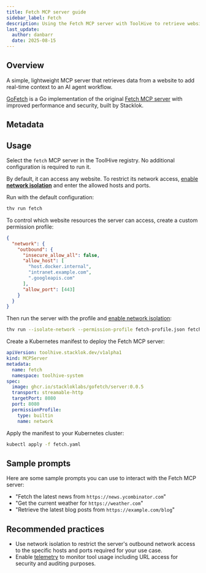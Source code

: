 ```yaml
---
title: Fetch MCP server guide
sidebar_label: Fetch
description: Using the Fetch MCP server with ToolHive to retrieve website data.
last_update:
  author: danbarr
  date: 2025-08-15
---
```


## Overview

A simple, lightweight MCP server that retrieves data from a website to add
real-time context to an AI agent workflow.

[GoFetch](https://github.com/StacklokLabs/gofetch) is a Go implementation of the
original
[Fetch MCP server](https://github.com/modelcontextprotocol/servers/tree/main/src/fetch)
with improved performance and security, built by Stacklok.

## Metadata

<MCPMetadata name='fetch' />

## Usage

<Tabs groupId='mode' queryString='mode'>
<TabItem value='ui' label='UI' default>

Select the `fetch` MCP server in the ToolHive registry. No additional
configuration is required to run it.

By default, it can access any website. To restrict its network access,
[enable **network isolation**](../guides-ui/network-isolation.mdx) and enter the
allowed hosts and ports.

</TabItem>
<TabItem value='cli' label='CLI'>

Run with the default configuration:

```bash
thv run fetch
```

To control which website resources the server can access, create a custom
permission profile:

```json title="fetch-profile.json"
{
  "network": {
    "outbound": {
      "insecure_allow_all": false,
      "allow_host": [
        "host.docker.internal",
        "intranet.example.com",
        ".googleapis.com"
      ],
      "allow_port": [443]
    }
  }
}
```

Then run the server with the profile and
[enable network isolation](../guides-cli/network-isolation.mdx):

```bash
thv run --isolate-network --permission-profile fetch-profile.json fetch
```

</TabItem>
<TabItem value='k8s' label='Kubernetes'>

Create a Kubernetes manifest to deploy the Fetch MCP server:

```yaml title="fetch.yaml"
apiVersion: toolhive.stacklok.dev/v1alpha1
kind: MCPServer
metadata:
  name: fetch
  namespace: toolhive-system
spec:
  image: ghcr.io/stackloklabs/gofetch/server:0.0.5
  transport: streamable-http
  targetPort: 8080
  port: 8080
  permissionProfile:
    type: builtin
    name: network
```

Apply the manifest to your Kubernetes cluster:

```bash
kubectl apply -f fetch.yaml
```

</TabItem>
</Tabs>

## Sample prompts

Here are some sample prompts you can use to interact with the Fetch MCP server:

- "Fetch the latest news from `https://news.ycombinator.com`"
- "Get the current weather for `https://weather.com`"
- "Retrieve the latest blog posts from `https://example.com/blog`"

## Recommended practices

- Use network isolation to restrict the server's outbound network access to the
  specific hosts and ports required for your use case.
- Enable [telemetry](../guides-cli/telemetry-and-metrics.md) to monitor tool
  usage including URL access for security and auditing purposes.
